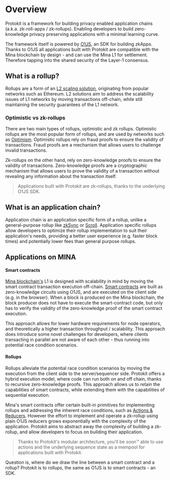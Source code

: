 
# Overview

Protokit is a framework for building privacy enabled application chains (a.k.a. zk-roll-apps / zk-rollups). Enabling developers to build
zero-knowledge privacy preserving applications with a minimal learning curve.

The framework itself is powered by [O1JS](https://www.npmjs.com/package/o1js), an SDK for building zkApps. Thanks to O1JS all applications
built with Protokit are compatible with the Mina blockchain by design - and can use the Mina L1 for settlement. Therefore tapping into the shared security of the Layer-1 consensus.

## What is a rollup?

Rollups are a form of an [L2 scaling solution](https://www.theblock.co/learn/251458/what-are-the-advantages-and-disadvantages-of-layer-2-scaling-solutions), originating from popular networks such as Ethereum. L2 solutions
aim to address the scalability issues of L1 networks by moving transactions off-chain, while still maintaining the security guarantees of the L1 network.



### Optimistic vs zk-rollups

There are two main types of rollups, optimistic and zk rollups. Optimistic rollups are the most popular form of rollups, and are used by networks such as [Optimism](https://optimism.io/). 
Optimistic rollups rely on fraud proofs to ensure the validity of transactions. Fraud proofs are a mechanism that allows users to challenge invalid transactions.

Zk-rollups on the other hand, rely on zero-knowledge proofs to ensure the validity of transactions. Zero-knowledge proofs are a cryptographic mechanism that allows users to prove the validity of a transaction without revealing any information about the transaction itself.

> Applications built with Protokit are zk-rollups, thanks to the underlying O1JS SDK.

## What is an application chain?

Application chain is an application specific form of a rollup, unlike a general-purpose rollup like [zkSync](https://zksync.io/) or [Scroll](https://scroll.io/). Application specific rollups allow developers to optimize their rollup implementation 
to suit their application's needs, providing a better user experience (e.g. faster block times) and potentially lower fees than general purpose rollups.

## Applications on MINA

#### Smart contracts

[Mina blockchain's](https://docs.minaprotocol.com/) L1 is designed with scalability in mind by moving the smart contract transaction execution off-chain.
[Smart contracts](https://docs.minaprotocol.com/zkapps) are built as zero-knowledge circuits using O1JS, and are executed on the client side (e.g. in the browser). When a block is produced on the Mina blockchain, the block producer
does not have to execute the smart-contract code, but only has to verify the validity of the zero-knowledge proof of the smart contract execution. 

This approach allows for lower hardware requirements for node operators, and theoretically a higher transaction throughput / scalability. This approach does introduce some
novel challenges for developers, where clients transacting in parallel are not aware of each other - thus running into potential race condition scenarios.

#### Rollups

Rollups alleviate the potential race condition scenarios by moving the execution from the client side to the server/sequencer side. Protokit offers a hybrid execution model,
where code can run both on and off chain, thanks to recursive zero-knowledge proofs. This approach allows us to retain the capabilities of smart contracts, while extending them
with the capabilities of sequential execution.

Mina's smart contracts offer certain built-in primitives for implementing rollups and addressing the inherent race conditions, such as [Actions & Reducers](https://docs.minaprotocol.com/zkapps/o1js/actions-and-reducer). 
However the effort to implement and operate a zk-rollup using plain O1JS reducers grows exponentially with the complexity of the application. Protokit aims to abstract away the complexity of building a zk-rollup,
and allow developers to focus on building their application.

> Thanks to Protokit's modular architecture, you'll be soon™ able to use actions and the underlying sequence state as a mempool for applications built with Protokit.

Question is, where do we draw the line between a smart contract and a rollup?
Protokit is to rollups, the same as O1JS is to smart contracts - an SDK.

